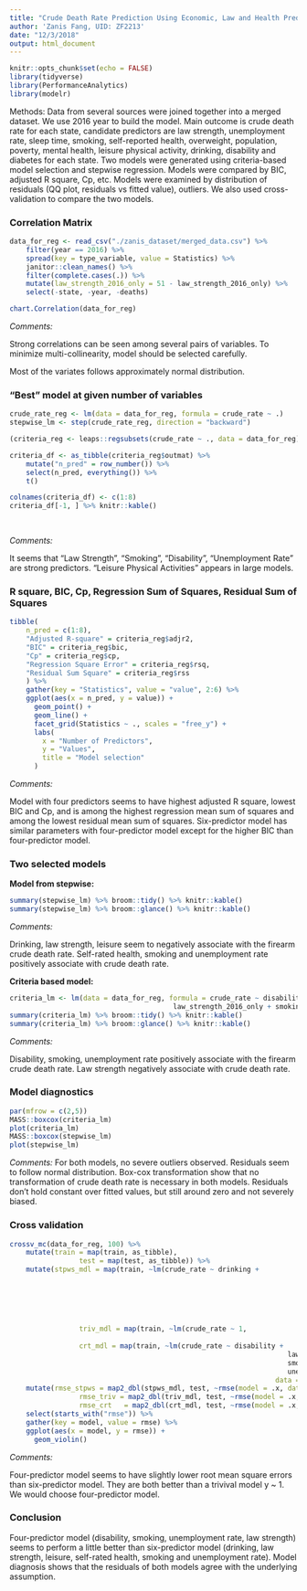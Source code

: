 ```yaml
---
title: "Crude Death Rate Prediction Using Economic, Law and Health Predictors"
author: 'Zanis Fang, UID: ZF2213'
date: "12/3/2018"
output: html_document
---
```


```r
knitr::opts_chunk$set(echo = FALSE)
library(tidyverse)
library(PerformanceAnalytics)
library(modelr)
```

Methods: Data from several sources were joined together into a merged dataset. We use 2016 year to build the model. Main outcome is crude death rate for each state, candidate predictors are law strength, unemployment rate, sleep time, smoking, self-reported health, overweight, population, poverty, mental health, leisure physical activity, drinking, disability and diabetes for each state. Two models were generated using criteria-based model selection and stepwise regression. Models were compared by BIC, adjusted R square, Cp, etc. Models were examined by distribution of residuals (QQ plot, residuals vs fitted value), outliers. We also used cross-validation to compare the two models.


### Correlation Matrix

```r

data_for_reg <- read_csv("./zanis_dataset/merged_data.csv") %>%
	filter(year == 2016) %>% 
	spread(key = type_variable, value = Statistics) %>% 
	janitor::clean_names() %>% 
	filter(complete.cases(.)) %>% 
	mutate(law_strength_2016_only = 51 - law_strength_2016_only) %>% 
	select(-state, -year, -deaths)

chart.Correlation(data_for_reg)
```

*Comments:*

Strong correlations can be seen among several pairs of variables. To minimize multi-collinearity, model should be selected carefully.

Most of the variates follows approximately normal distribution.


### "Best" model at given number of variables

```r
crude_rate_reg <- lm(data = data_for_reg, formula = crude_rate ~ .)
stepwise_lm <- step(crude_rate_reg, direction = "backward")

(criteria_reg <- leaps::regsubsets(crude_rate ~ ., data = data_for_reg) %>% summary())

```

```r

criteria_df <- as_tibble(criteria_reg$outmat) %>%
	mutate("n_pred" = row_number()) %>%
	select(n_pred, everything()) %>% 
	t()

colnames(criteria_df) <- c(1:8)
criteria_df[-1, ] %>% knitr::kable()
	
	
```

*Comments:*

It seems that "Law Strength", "Smoking", "Disability", "Unemployment Rate" are strong predictors. "Leisure Physical Activities" appears in large models.


### R square, BIC, Cp, Regression Sum of Squares, Residual Sum of Squares

```r

tibble(
	n_pred = c(1:8),
	"Adjusted R-square" = criteria_reg$adjr2,
	"BIC" = criteria_reg$bic,
	"Cp" = criteria_reg$cp,
	"Regression Square Error" = criteria_reg$rsq,
	"Residual Sum Square" = criteria_reg$rss
	) %>%
	gather(key = "Statistics", value = "value", 2:6) %>%
	ggplot(aes(x = n_pred, y = value)) +
	  geom_point() +
	  geom_line() +
	  facet_grid(Statistics ~ ., scales = "free_y") +
	  labs(
	  	x = "Number of Predictors",
	  	y = "Values",
	  	title = "Model selection"
	  )
```

*Comments:*

Model with four predictors seems to have highest adjusted R square, lowest BIC and Cp, and is among the highest regression mean sum of squares and among the lowest residual mean sum of squares. Six-predictor model has similar parameters with four-predictor model except for the higher BIC than four-predictor model.

### Two selected models

**Model from stepwise:**

```r
summary(stepwise_lm) %>% broom::tidy() %>% knitr::kable()
summary(stepwise_lm) %>% broom::glance() %>% knitr::kable()

```

*Comments:*

Drinking, law strength, leisure seem to negatively associate with the firearm crude death rate. Self-rated health, smoking and unemployment rate positively associate with crude death rate.

**Criteria based model:**

```r

criteria_lm <- lm(data = data_for_reg, formula = crude_rate ~ disability +
										law_strength_2016_only + smoking + unemployment_rate)
summary(criteria_lm) %>% broom::tidy() %>% knitr::kable()
summary(criteria_lm) %>% broom::glance() %>% knitr::kable()
```

*Comments:*

Disability, smoking, unemployment rate positively associate with the firearm crude death rate. Law strength negatively associate with crude death rate.

### Model diagnostics

```r
par(mfrow = c(2,5))
MASS::boxcox(criteria_lm)
plot(criteria_lm)
MASS::boxcox(stepwise_lm)
plot(stepwise_lm)
```

*Comments:*
For both models, no severe outliers observed. Residuals seem to follow normal distribution. Box-cox transformation show that no transformation of crude death rate is necessary in both models. Residuals don't hold constant over fitted values, but still around zero and not severely biased.

### Cross validation

```r


crossv_mc(data_for_reg, 100) %>% 
	mutate(train = map(train, as_tibble),
				 test = map(test, as_tibble)) %>%
	mutate(stpws_mdl = map(train, ~lm(crude_rate ~ drinking +
																			law_strength_2016_only +
																			leisure_physical_activities +
																			self_reported_health +
																			smoking +
																			unemployment_rate,
																		data = .x)),
				 triv_mdl = map(train, ~lm(crude_rate ~ 1,
																		data = .x)),
				 crt_mdl = map(train, ~lm(crude_rate ~ disability +
				 												 	law_strength_2016_only +
				 												 	smoking +
				 												 	unemployment_rate,
				 												 data = .x))) %>% 
	mutate(rmse_stpws = map2_dbl(stpws_mdl, test, ~rmse(model = .x, data = .y)),
				 rmse_triv = map2_dbl(triv_mdl, test, ~rmse(model = .x, data = .y)),
				 rmse_crt   = map2_dbl(crt_mdl, test, ~rmse(model = .x, data = .y))) %>% 
	select(starts_with("rmse")) %>%
	gather(key = model, value = rmse) %>% 
	ggplot(aes(x = model, y = rmse)) +
	  geom_violin()


```

*Comments:*

Four-predictor model seems to have slightly lower root mean square errors than six-predictor model. They are both better than a trivival model y ~ 1. We would choose four-predictor model.


### Conclusion

Four-predictor model (disability, smoking, unemployment rate, law strength) seems to perform a little better than six-predictor model (drinking, law strength, leisure, self-rated health, smoking and unemployment rate). Model diagnosis shows that the residuals of both models agree with the underlying assumption.

